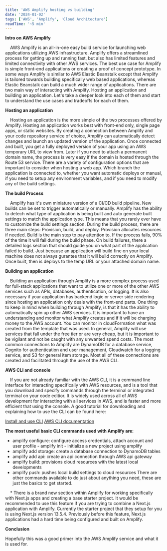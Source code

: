 ```yaml
---
title: 'AWS Amplify hosting vs building'
date: '2024-01-02'
tags: ['AWS', 'Amplify', 'Cloud Architecture']
readTime: '~5 min'
---
```


**Intro on AWS Amplify**

&nbsp;&nbsp;&nbsp;&nbsp;AWS Amplify is an all-in-one easy build service for launching web applications utilizing AWS infrastructure. Amplify offers a streamlined process for getting up and running fast, but also has limited features and limited connectivity with other AWS services. The best use case for Amplify is simple front-end applications or creating a proof of concept prototype. In some ways Amplify is similar to AWS Elastic Beanstalk except that Amplify is tailored towards building specifically web based applications, whereas Elastic Beanstalk can build a much wider range of applications. There are two main way of interacting with Amplify. Hosting an application and building an application. Let's take a deeper look into each of them and start to understand the use cases and tradeoffs for each of them.

**Hosting an application**

&nbsp;&nbsp;&nbsp;&nbsp;Hosting an application is the more simple of the two processes offered by Amplify. Hosting an application works best with front-end only, single page apps, or static websites. By creating a connection between Amplify and your code repository service of choice, Amplify can automatically detect changes and launch an updated version of the application. Once connected and built, you get a fully deployed version of your app using an AWS temporary URL to view from. Later if you need to attach a permanent domain name, the process is very easy if the domain is hosted through the Route 53 service. There are a variety of configuration options that are important to consider when hosting a web app. Which branch the application is connected to, whether you want automatic deploys or manual, if you need to setup any environment variables, and if you need to modify any of the build settings.

**The build Process**

&nbsp;&nbsp;&nbsp;&nbsp;Amplify has it's own miniature version of a CI/CD build pipeline. New builds can be set to trigger automatically or manually. Amplify has the ability to detech what type of application is being built and auto generate built settings to match the application type. This means that you rarely ever have to customize the build settings section. During the build process, there are three main steps: Provision, build, and deploy. Provision allocates resources if needed. Build is the main step to pay attention to. If the process fails, 90% of the time it will fail during the build phase. On build failures, there a detailed logs section that should guide you on what part of the application failed to build. Just because an application will build fine on your local machine does not always gurantee that it will build correctly on Amplify. Once built, then is deploys to the temp URL or your attached domain name.

<CustomImage
	src="https://raw.githubusercontent.com/cedaring-xr/blog-content-templates/main/images/amplify-build.png"
	alt="amplify build process"
	priority="true"
/>

**Building an application**

&nbsp;&nbsp;&nbsp;&nbsp;Building an application through Amplify is a more complex process used for full-stack applications that want to utilize one or more of the other AWS services such as APIs, databases, authentication, or logging. It is also necessary if your application has backend logic or server side rendering since hosting an application only deals with the front-end parts. One thing to keep in mind when building through Amplify, is that it has the ability to automatically spin up other AWS services. It is important to have an understanding and monitor what Amplify creates and if it will be charging money to the AWS account. You can monitor in cloudFormation what was created from the template that was used. In general, Amplify will use services that fall under the free tier or are very cheap, but it is important to be vigilant and not be caught with any unwanted spend costs. The most common connections to Amplify are DynamoDB for a database service, Cognito for authentication and user management, Cloudwatch for a logging service, and S3 for general item storage. Most all of these connections are created and facilitated through the use of the AWS CLI.

**AWS CLI and console**

&nbsp;&nbsp;&nbsp;&nbsp;If you are not already familiar with the AWS CLI, it is a command line interface for interacting specifically with AWS resources, and is a tool that you download and specify commands through the terminal or integrated terminal on your code editior. It is widely used across all of AWS development for interacting with all services in AWS, and is faster and more efficient that using the console. A good tutorial for downloading and explaining how to use the CLI can be found here:

[Install and use CLI](https://cloudacademy.com/blog/how-to-use-aws-cli/)
[AWS CLI documentation](https://docs.aws.amazon.com/cli/latest/userguide/cli-chap-getting-started.html)

**The most useful basic CLI commands used with Amplify are:**

-   amplify configure: configure access credentials, attach account and user profile - amplify init - initialize a new project using amplify
-   amplify add storage: create a database connection to DynamoDB tables
-   amplify add api: create an api connection through AWS api gateway
-   amplify build: provisions cloud resources with the latest local developments
-   amplify push: pushes local build settings to cloud resources
    There are other commands available to do just about anything you need, these are just the basics to get started.

&nbsp;&nbsp;&nbsp;&nbsp;\* There is a brand new section within Amplify for working specifically with Next.js apps and creating a base starter project. It would be recommended to use this feature if you are trying to combine a Next.js application with Amplify. Currently the starter project that they setup for you is using Next.js version 13.5.4. Previously before this feature, Next.js applications had a hard time being configured and built on Amplify.

**Conclusion**

Hopefully this was a good primer into the AWS Amplify service and what it is used for.
